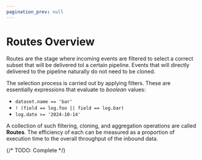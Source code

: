```yaml
---
pagination_prev: null
---
```


# Routes Overview

Routes are the stage where incoming events are filtered to select a correct subset that will be delivered tol a certain pipeline. Events that will directly delivered to the pipeline naturally do not need to be cloned.

The selection process is carried out by applying filters. These are essentially expressions that evaluate to _boolean_ values:

* `dataset.name == 'bar'`
* `! (field == log.foo || field == log.bar)`
* `log.date >= '2024-10-14'`

A collection of such filtering, cloning, and aggregation operations are called **Routes**. The efficiency of each can be measured as a proportion of execution time to the overall throughput of the inbound data.

{/* TODO: Complete */}